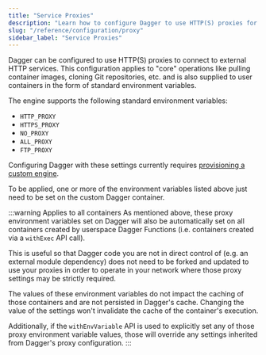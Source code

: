 ```yaml
---
title: "Service Proxies"
description: "Learn how to configure Dagger to use HTTP(S) proxies for connecting to external services."
slug: "/reference/configuration/proxy"
sidebar_label: "Service Proxies"
---
```


Dagger can be configured to use HTTP(S) proxies to connect to external HTTP
services. This configuration applies to "core" operations like pulling
container images, cloning Git repositories, etc. and is also supplied to user
containers in the form of standard environment variables.

The engine supports the following standard environment variables:
- `HTTP_PROXY`
- `HTTPS_PROXY`
- `NO_PROXY`
- `ALL_PROXY`
- `FTP_PROXY`

Configuring Dagger with these settings currently requires [provisioning a custom engine](./custom-runner.mdx).

To be applied, one or more of the environment variables listed above just need
to be set on the custom Dagger container.

:::warning Applies to all containers
As mentioned above, these proxy environment variables set on Dagger will also
be automatically set on all containers created by userspace Dagger Functions
(i.e. containers created via a `withExec` API call).

This is useful so that Dagger code you are not in direct control of (e.g. an
external module dependency) does not need to be forked and updated to use your
proxies in order to operate in your network where those proxy settings may be
strictly required.

The values of these environment variables do not impact the caching of those
containers and are not persisted in Dagger's cache. Changing the value of the
settings won't invalidate the cache of the container's execution.

Additionally, if the `withEnvVariable` API is used to explicitly set any of
those proxy environment variable values, those will override any settings
inherited from Dagger's proxy configuration.
:::
